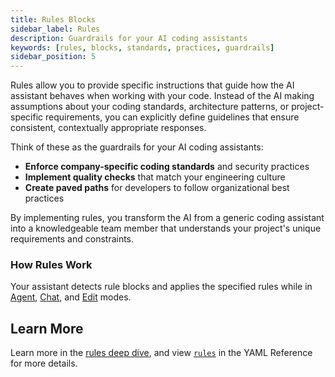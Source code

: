 ```yaml
---
title: Rules Blocks
sidebar_label: Rules
description: Guardrails for your AI coding assistants
keywords: [rules, blocks, standards, practices, guardrails]
sidebar_position: 5
---
```


Rules allow you to provide specific instructions that guide how the AI assistant behaves when working with your code. Instead of the AI making assumptions about your coding standards, architecture patterns, or project-specific requirements, you can explicitly define guidelines that ensure consistent, contextually appropriate responses.

Think of these as the guardrails for your AI coding assistants:

- **Enforce company-specific coding standards** and security practices
- **Implement quality checks** that match your engineering culture
- **Create paved paths** for developers to follow organizational best practices

By implementing rules, you transform the AI from a generic coding assistant into a knowledgeable team member that understands your project's unique requirements and constraints.

### How Rules Work

Your assistant detects rule blocks and applies the specified rules while in [Agent](../agent/how-to-use-it), [Chat](../chat/how-to-use-it), and [Edit](../edit/how-to-use-it) modes.

## Learn More

Learn more in the [rules deep dive](../advanced/deep-dives/rules.mdx), and view [`rules`](../advanced/reference#rules) in the YAML Reference for more details.
